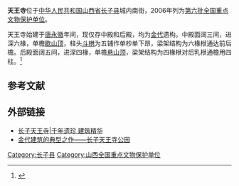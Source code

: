{{coord|36|07|01|N|112|52|33|E|display=title|scale:10000}}
{{文物保护单位
| 级别 = 全国
| 名称 = 天王寺
| 图片 = 
| 所在 = [[山西省|山西省]][[长子县|长子县]]
| 分类 = 古建筑
| 时代 = 金
| 编号 = [[第六批全国重点文物保护单位|第六批]]第396项
| 登录 = 2006年5月25日
}}

'''天王寺'''位于[[中华人民共和国|中华人民共和国]][[山西省|山西省]][[长子县|长子县]]城内南街，2006年列为[[第六批全国重点文物保护单位|第六批全国重点文物保护单位]]。

天王寺始建于[[唐朝|唐]][[永徽|永徽]]年间，现仅存中殿和后殿，均为[[金代|金代]]遗构。中殿面阔三间，进深六椽，单檐[[歇山顶|歇山顶]]，柱头[[斗栱|斗栱]]为五铺作单杪单下昂，梁架结构为六椽栿通达前后檐。后殿面阔五间，进深四椽，单檐[[悬山顶|悬山顶]]，梁架结构为四椽栿对后乳栿通檐用四柱。<ref>{{Cite book |author=国家文物局 编 |title=全国重点文物保护单位（第六批）·第Ⅳ卷 |publisher=文物出版社 |year=2008 |isbn=978-7-5010-2446-9 |pages=331 }}</ref>

==参考文献==
{{reflist}}

==外部链接==
* [http://www.naic.org.cn/html/2018/fjwh_0515/43436.html 长子天王寺|千年遗珍 建筑精华] {{Wayback|url=http://www.naic.org.cn/html/2018/fjwh_0515/43436.html |date=20220314034714 }}
* [https://quote.gujianchina.cn/show-4161.html 金代建筑的典型之作——长子天王寺公园]

{{山西全国重点文物保护单位}}
{{中国木构建筑 (唐-宋)}}

{{DEFAULTSORT:Tianwang Si}}
[[Category:长子县|Category:长子县]]
[[Category:山西全国重点文物保护单位|Category:山西全国重点文物保护单位]]